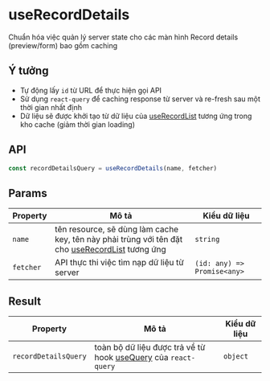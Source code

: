 
<Meta title="hooks/useRecordDetails" />

# useRecordDetails

Chuẩn hóa việc quản lý server state cho các màn hình Record details (preview/form) bao gồm caching

## Ý tưởng

- Tự động lấy `id` từ URL để thực hiện gọi API
- Sử dụng `react-query` để caching response từ server và re-fresh sau một thời gian nhất định
- Dữ liệu sẽ được khởi tạo từ dữ liệu của [useRecordList](/docs/hooks-userecordlist--page) tương ứng
  trong kho cache (giảm thời gian loading)

## API

```js
const recordDetailsQuery = useRecordDetails(name, fetcher)
```

## Params

| Property  | Mô tả                                                                                                                              | Kiểu dữ liệu                |
| --------- | ---------------------------------------------------------------------------------------------------------------------------------- | --------------------------- |
| `name `   | tên resource, sẽ dùng làm cache key, tên này phải trùng với tên đặt cho [useRecordList](/docs/hooks-userecordlist--page) tương ứng | `string`                    |
| `fetcher` | API thực thi việc tìm nạp dữ liệu từ server                                                                                        | `(id: any) => Promise<any>` |

## Result

| Property             | Mô tả                                                                                                                 | Kiểu dữ liệu |
| -------------------- | --------------------------------------------------------------------------------------------------------------------- | ------------ |
| `recordDetailsQuery` | toàn bộ dữ liệu được trả về từ hook [useQuery](https://react-query.tanstack.com/reference/useQuery) của `react-query` | `object`     |
